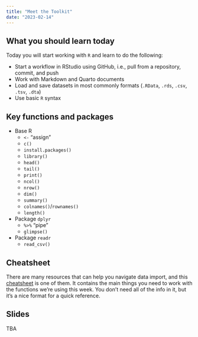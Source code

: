 ```yaml
---
title: "Meet the Toolkit"
date: "2023-02-14"
---
```



## What you should learn today

Today you will start working with `R` and learn to do the following: 

- Start a workflow in RStudio using GitHub, i.e., pull from a repository, commit, and push 
- Work with Markdown and Quarto documents 
- Load and save datasets in most commonly formats  (`.RData`, `.rds`, `.csv`, `.tsv`, `.dta`)
- Use basic `R` syntax 

## Key functions and packages 

- Base R
  - `<-` "assign"
  - `c()`
  - `install.packages()`
  - `library()`
  - `head()`
  - `tail()`
  - `print()`
  - `ncol()`
  - `nrow()`
  - `dim()`
  - `summary()`
  - `colnames()`/`rownames()`
  - `length()`
  
- Package `dplyr` 
  - `%>%` "pipe" 
  - `glimpse()`

- Package `readr`
  - `read_csv()`
  
  
  
## Cheatsheet

There are many resources that can help you navigate data import, and this [cheatsheet](https://posit.co/wp-content/uploads/2022/10/data-import.pdf) is one of them. It contains the main things you need to work with the functions we're using this week. You don't need all of the info in it, but it's a nice format for a quick reference. 

## Slides 

TBA











